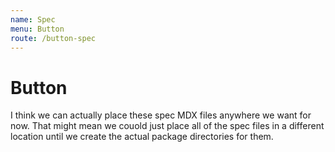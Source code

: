 ```yaml
---
name: Spec
menu: Button
route: /button-spec
---
```


# Button

I think we can actually place these spec MDX files anywhere we want for now. That might mean we couold just place all of the spec files in a different location until we create the actual package directories for them.
